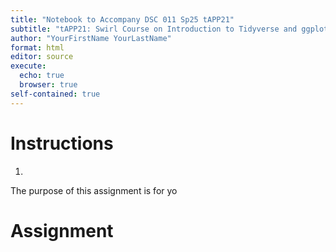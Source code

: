 ```yaml
---
title: "Notebook to Accompany DSC 011 Sp25 tAPP21" 
subtitle: "tAPP21: Swirl Course on Introduction to Tidyverse and ggplot2"
author: "YourFirstName YourLastName"
format: html
editor: source
execute:
  echo: true
  browser: true
self-contained: true
---
```


# Instructions

1. 

The purpose of this assignment is for yo

# Assignment



